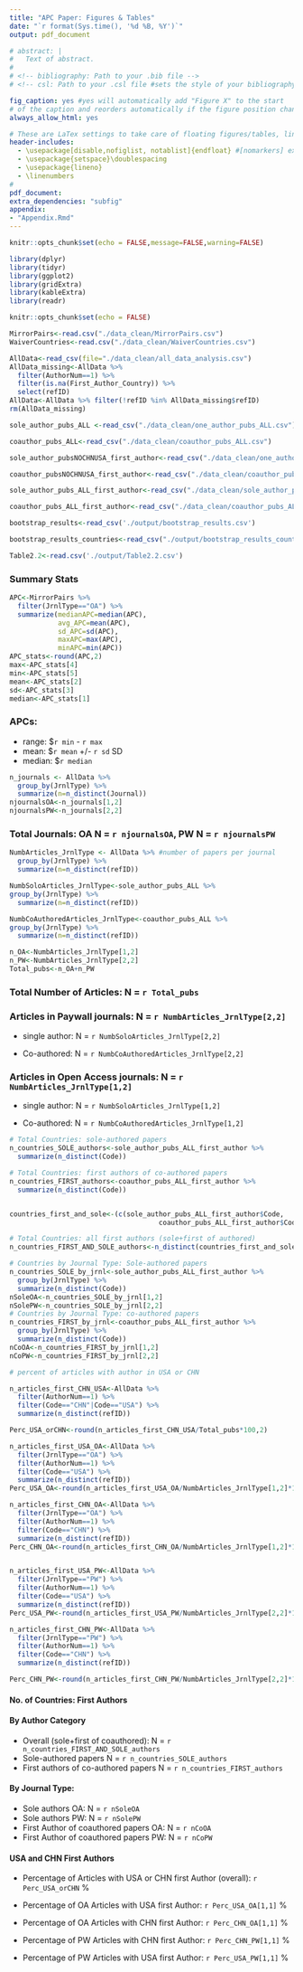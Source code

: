 ```yaml
---
title: "APC Paper: Figures & Tables"
date: "`r format(Sys.time(), '%d %B, %Y')`"
output: pdf_document

# abstract: |
#   Text of abstract.
# 
# <!-- bibliography: Path to your .bib file -->
# <!-- csl: Path to your .csl file #sets the style of your bibliography -->

fig_caption: yes #yes will automatically add "Figure X" to the start 
# of the caption and reorders automatically if the figure position changes
always_allow_html: yes

# These are LaTex settings to take care of floating figures/tables, line spacing, etc
header-includes:
  - \usepackage[disable,nofiglist, notablist]{endfloat} #[nomarkers] excludes the {insert figure x around here] from main text. The others exclude the list of tables and figures. https://cs.brown.edu/about/system/managed/latex/doc/endfloat.pdf
  - \usepackage{setspace}\doublespacing
  - \usepackage{lineno}
  - \linenumbers
# 
pdf_document:
extra_dependencies: "subfig"
appendix: 
- "Appendix.Rmd"  
---
```




```r
knitr::opts_chunk$set(echo = FALSE,message=FALSE,warning=FALSE)

library(dplyr)
library(tidyr)
library(ggplot2)
library(gridExtra)
library(kableExtra)
library(readr)
```

```r
knitr::opts_chunk$set(echo = FALSE)

MirrorPairs<-read.csv("./data_clean/MirrorPairs.csv")
WaiverCountries<-read.csv("./data_clean/WaiverCountries.csv")

AllData<-read_csv(file="./data_clean/all_data_analysis.csv")
AllData_missing<-AllData %>% 
  filter(AuthorNum==1) %>% 
  filter(is.na(First_Author_Country)) %>% 
  select(refID) 
AllData<-AllData %>% filter(!refID %in% AllData_missing$refID) 
rm(AllData_missing)

sole_author_pubs_ALL <-read_csv("./data_clean/one_author_pubs_ALL.csv")

coauthor_pubs_ALL<-read_csv("./data_clean/coauthor_pubs_ALL.csv")

sole_author_pubsNOCHNUSA_first_author<-read_csv("./data_clean/one_author_pubsNOCHNUSA.csv")

coauthor_pubsNOCHNUSA_first_author<-read_csv("./data_clean/coauthor_pubsNOCHNUSA.csv")

sole_author_pubs_ALL_first_author<-read_csv("./data_clean/sole_author_pubs_ALL_first_author.csv")

coauthor_pubs_ALL_first_author<-read_csv("./data_clean/coauthor_pubs_ALL_first_author.csv")

bootstrap_results<-read_csv('./output/bootstrap_results.csv')

bootstrap_results_countries<-read_csv("./output/bootstrap_results_countries.csv")

Table2.2<-read.csv('./output/Table2.2.csv')


```

### Summary Stats

```r
APC<-MirrorPairs %>% 
  filter(JrnlType=="OA") %>% 
  summarize(medianAPC=median(APC),
            avg_APC=mean(APC),
            sd_APC=sd(APC),
            maxAPC=max(APC),
            minAPC=min(APC))
APC_stats<-round(APC,2)
max<-APC_stats[4]
min<-APC_stats[5]
mean<-APC_stats[2]
sd<-APC_stats[3]
median<-APC_stats[1]
```
### APCs: 
* range: $`r min` - `r max`
* mean: $`r mean` +/- `r sd` SD
* median: $`r median`

```r
n_journals <- AllData %>% 
  group_by(JrnlType) %>% 
  summarize(n=n_distinct(Journal))
njournalsOA<-n_journals[1,2]
njournalsPW<-n_journals[2,2]

```
### Total Journals: OA N = `r njournalsOA`, PW N = `r njournalsPW`

```r
NumbArticles_JrnlType <- AllData %>% #number of papers per journal
  group_by(JrnlType) %>% 
  summarize(n=n_distinct(refID))

NumbSoloArticles_JrnlType<-sole_author_pubs_ALL %>% 
group_by(JrnlType) %>% 
  summarize(n=n_distinct(refID))

NumbCoAuthoredArticles_JrnlType<-coauthor_pubs_ALL %>% 
group_by(JrnlType) %>% 
  summarize(n=n_distinct(refID))

n_OA<-NumbArticles_JrnlType[1,2]
n_PW<-NumbArticles_JrnlType[2,2]
Total_pubs<-n_OA+n_PW
```
### Total Number of Articles: N = `r Total_pubs`

### Articles in Paywall journals: N = `r NumbArticles_JrnlType[2,2]`

* single author: N = `r NumbSoloArticles_JrnlType[2,2]`

* Co-authored: N = `r NumbCoAuthoredArticles_JrnlType[2,2]`

### Articles in Open Access journals: N = `r NumbArticles_JrnlType[1,2]` 

* single author: N = `r NumbSoloArticles_JrnlType[1,2]`

* Co-authored: N = `r NumbCoAuthoredArticles_JrnlType[1,2]`


```r
# Total Countries: sole-authored papers
n_countries_SOLE_authors<-sole_author_pubs_ALL_first_author %>% 
  summarize(n_distinct(Code))

# Total Countries: first authors of co-authored papers
n_countries_FIRST_authors<-coauthor_pubs_ALL_first_author %>% 
  summarize(n_distinct(Code))


countries_first_and_sole<-(c(sole_author_pubs_ALL_first_author$Code,
                                     coauthor_pubs_ALL_first_author$Code))

# Total Countries: all first authors (sole+first of authored)
n_countries_FIRST_AND_SOLE_authors<-n_distinct(countries_first_and_sole)

# Countries by Journal Type: Sole-authored papers                   
n_countries_SOLE_by_jrnl<-sole_author_pubs_ALL_first_author %>% 
  group_by(JrnlType) %>% 
  summarize(n_distinct(Code))
nSoleOA<-n_countries_SOLE_by_jrnl[1,2]
nSolePW<-n_countries_SOLE_by_jrnl[2,2]
# Countries by Journal Type: co-authored papers
n_countries_FIRST_by_jrnl<-coauthor_pubs_ALL_first_author %>% 
  group_by(JrnlType) %>% 
  summarize(n_distinct(Code))
nCoOA<-n_countries_FIRST_by_jrnl[1,2]
nCoPW<-n_countries_FIRST_by_jrnl[2,2]

# percent of articles with author in USA or CHN

n_articles_first_CHN_USA<-AllData %>% 
  filter(AuthorNum==1) %>% 
  filter(Code=="CHN"|Code=="USA") %>% 
  summarize(n_distinct(refID))

Perc_USA_orCHN<-round(n_articles_first_CHN_USA/Total_pubs*100,2)

n_articles_first_USA_OA<-AllData %>%
  filter(JrnlType=="OA") %>% 
  filter(AuthorNum==1) %>% 
  filter(Code=="USA") %>% 
  summarize(n_distinct(refID))
Perc_USA_OA<-round(n_articles_first_USA_OA/NumbArticles_JrnlType[1,2]*100,2)

n_articles_first_CHN_OA<-AllData %>%
  filter(JrnlType=="OA") %>% 
  filter(AuthorNum==1) %>% 
  filter(Code=="CHN") %>% 
  summarize(n_distinct(refID))
Perc_CHN_OA<-round(n_articles_first_CHN_OA/NumbArticles_JrnlType[1,2]*100,2)


n_articles_first_USA_PW<-AllData %>%
  filter(JrnlType=="PW") %>% 
  filter(AuthorNum==1) %>% 
  filter(Code=="USA") %>% 
  summarize(n_distinct(refID))
Perc_USA_PW<-round(n_articles_first_USA_PW/NumbArticles_JrnlType[2,2]*100,2)

n_articles_first_CHN_PW<-AllData %>%
  filter(JrnlType=="PW") %>% 
  filter(AuthorNum==1) %>% 
  filter(Code=="CHN") %>% 
  summarize(n_distinct(refID))

Perc_CHN_PW<-round(n_articles_first_CHN_PW/NumbArticles_JrnlType[2,2]*100,2)

```

#### No. of Countries: First Authors

#### By Author Category
* Overall (sole+first of coauthored): N = `r n_countries_FIRST_AND_SOLE_authors`
* Sole-authored papers N = `r n_countries_SOLE_authors` 
* First authors of co-authored papers N = `r n_countries_FIRST_authors` 

#### By Journal Type: 
* Sole authors OA: N = `r nSoleOA`
* Sole authors PW: N = `r nSolePW`
* First Author of coauthored papers OA: N = `r nCoOA`
* First Author of coauthored papers PW: N = `r nCoPW`

#### USA and CHN First Authors
* Percentage of Articles with USA or CHN first Author (overall): `r Perc_USA_orCHN` %

* Percentage of OA Articles with USA first Author: `r Perc_USA_OA[1,1]` %
* Percentage of OA Articles with CHN first Author: `r Perc_CHN_OA[1,1]` %

* Percentage of PW Articles with CHN first Author: `r Perc_CHN_PW[1,1]` %
* Percentage of PW Articles with USA first Author: `r Perc_USA_PW[1,1]` %



<!-- \newpage -->

<!-- ```{r child = "Smith_etal_FigsTables.Rmd"} -->
<!-- ``` -->
